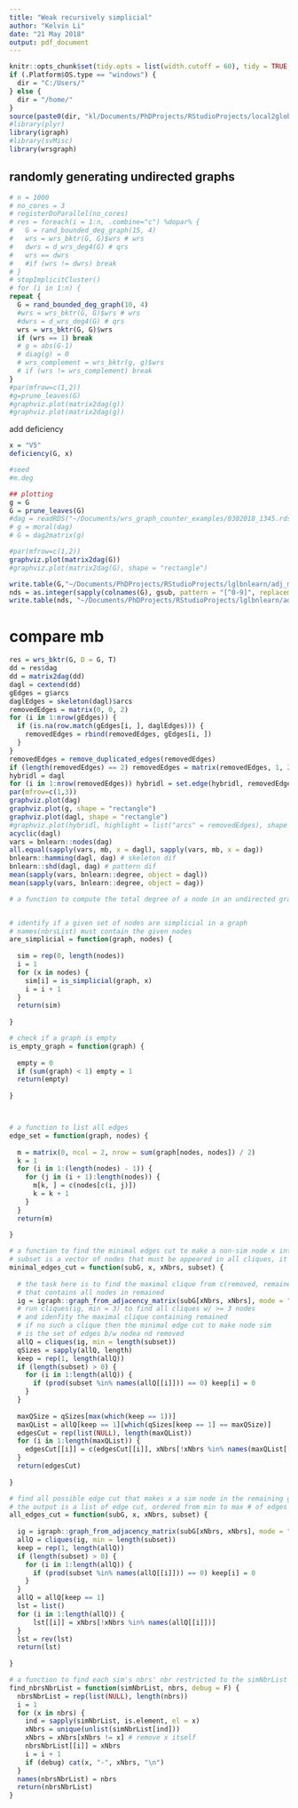 ```yaml
---
title: "Weak recursively simplicial"
author: "Kelvin Li"
date: "21 May 2018"
output: pdf_document
---
```


```r
knitr::opts_chunk$set(tidy.opts = list(width.cutoff = 60), tidy = TRUE, echo = F, eval = T)
if (.Platform$OS.type == "windows") {
  dir = "C:/Users/"
} else {
  dir = "/home/"
}
source(paste0(dir, "kl/Documents/PhDProjects/RStudioProjects/local2global/scripts/load_libraries.R"))
#library(plyr)
library(igraph)
#library(svMisc)
library(wrsgraph)
```

## randomly generating undirected graphs
```r
# n = 1000
# no_cores = 3
# registerDoParallel(no_cores)
# res = foreach(i = 1:n, .combine="c") %dopar% {
#   G = rand_bounded_deg_graph(15, 4)
#   wrs = wrs_bktr(G, G)$wrs # wrs
#   dwrs = d_wrs_deg4(G) # qrs
#   wrs == dwrs
#   #if (wrs != dwrs) break
# }
# stopImplicitCluster()
# for (i in 1:n) {
repeat {  
  G = rand_bounded_deg_graph(10, 4)
  #wrs = wrs_bktr(G, G)$wrs # wrs
  #dwrs = d_wrs_deg4(G) # qrs
  wrs = wrs_bktr(G, G)$wrs
  if (wrs == 1) break
  # g = abs(G-1)
  # diag(g) = 0
  # wrs_complement = wrs_bktr(g, g)$wrs
  # if (wrs != wrs_complement) break
}
#par(mfrow=c(1,2))
#g=prune_leaves(G)
#graphviz.plot(matrix2dag(g))
#graphviz.plot(matrix2dag(g))

```

add deficiency
```r
x = "V5"
deficiency(G, x)

```



```r
#seed
#m.deg

## plotting
g = G
G = prune_leaves(G)
#dag = readRDS("~/Documents/wrs_graph_counter_examples/0302018_1345.rds")
# g = moral(dag)
# G = dag2matrix(g)

#par(mfrow=c(1,2))
graphviz.plot(matrix2dag(G))
#graphviz.plot(matrix2dag(G), shape = "rectangle")

write.table(G,"~/Documents/PhDProjects/RStudioProjects/lglbnlearn/adj_mtx.csv", row.names = F, col.names = F)
nds = as.integer(sapply(colnames(G), gsub, pattern = "[^0-9]", replacement = ""))
write.table(nds, "~/Documents/PhDProjects/RStudioProjects/lglbnlearn/adj_mtx_nodes.csv", row.names = F, col.names = F)
```


# compare mb
```r
res = wrs_bktr(G, D = G, T)
dd = res$dag
dd = matrix2dag(dd)
dagl = cextend(dd)
gEdges = g$arcs
daglEdges = skeleton(dagl)$arcs
removedEdges = matrix(0, 0, 2)
for (i in 1:nrow(gEdges)) {
  if (is.na(row.match(gEdges[i, ], daglEdges))) {
    removedEdges = rbind(removedEdges, gEdges[i, ])
  }
}
removedEdges = remove_duplicated_edges(removedEdges)
if (length(removedEdges) == 2) removedEdges = matrix(removedEdges, 1, 2)
hybridl = dagl
for (i in 1:nrow(removedEdges)) hybridl = set.edge(hybridl, removedEdges[i, 1], removedEdges[i, 2])
par(mfrow=c(1,3))
graphviz.plot(dag)
graphviz.plot(g, shape = "rectangle")
graphviz.plot(dagl, shape = "rectangle")
#graphviz.plot(hybridl, highlight = list("arcs" = removedEdges), shape = "rectangle")
acyclic(dagl)
vars = bnlearn::nodes(dag)
all.equal(sapply(vars, mb, x = dagl), sapply(vars, mb, x = dag))
bnlearn::hamming(dagl, dag) # skeleton dif
bnlearn::shd(dagl, dag) # pattern dif
mean(sapply(vars, bnlearn::degree, object = dagl))
mean(sapply(vars, bnlearn::degree, object = dag))
```


```r
# a function to compute the total degree of a node in an undirected graph


# identify if a given set of nodes are simplicial in a graph
# names(nbrsList) must contain the given nodes
are_simplicial = function(graph, nodes) {
  
  sim = rep(0, length(nodes))
  i = 1
  for (x in nodes) {
    sim[i] = is_simplicial(graph, x)
    i = i + 1
  }
  return(sim)
  
}

# check if a graph is empty
is_empty_graph = function(graph) {
  
  empty = 0
  if (sum(graph) < 1) empty = 1
  return(empty)
  
}



# a function to list all edges
edge_set = function(graph, nodes) {
  
  m = matrix(0, ncol = 2, nrow = sum(graph[nodes, nodes]) / 2)
  k = 1
  for (i in 1:(length(nodes) - 1)) {
    for (j in (i + 1):length(nodes)) {
      m[k, ] = c(nodes[c(i, j)])
      k = k + 1
    }
  }
  return(m)
  
}

# a function to find the minimal edges cut to make a non-sim node x into a sim node in subG
# subset is a vector of nodes that must be appeared in all cliques, it could be empty
minimal_edges_cut = function(subG, x, xNbrs, subset) {
  
  # the task here is to find the maximal clique from c(removed, remained) 
  # that contains all nodes in remained
  ig = igraph::graph_from_adjacency_matrix(subG[xNbrs, xNbrs], mode = "undirected")
  # run cliques(ig, min = 3) to find all cliques w/ >= 3 nodes 
  # and idenfity the maximal clique containing remained 
  # if no such a clique then the minimal edge cut to make node sim 
  # is the set of edges b/w nodea nd removed 
  allQ = cliques(ig, min = length(subset))
  qSizes = sapply(allQ, length)
  keep = rep(1, length(allQ))
  if (length(subset) > 0) {
    for (i in 1:length(allQ)) {
      if (prod(subset %in% names(allQ[[i]])) == 0) keep[i] = 0
    }
  }
  
  maxQSize = qSizes[max(which(keep == 1))]
  maxQList = allQ[keep == 1][which(qSizes[keep == 1] == maxQSize)]
  edgesCut = rep(list(NULL), length(maxQList))
  for (i in 1:length(maxQList)) {
    edgesCut[[i]] = c(edgesCut[[i]], xNbrs[!xNbrs %in% names(maxQList[[i]])])
  }
  return(edgesCut)
  
}

# find all possible edge cut that makes x a sim node in the remaining graph
# the output is a list of edge cut, ordered from min to max # of edges
all_edges_cut = function(subG, x, xNbrs, subset) {
  
  ig = igraph::graph_from_adjacency_matrix(subG[xNbrs, xNbrs], mode = "undirected")
  allQ = cliques(ig, min = length(subset))
  keep = rep(1, length(allQ))
  if (length(subset) > 0) {
    for (i in 1:length(allQ)) {
      if (prod(subset %in% names(allQ[[i]])) == 0) keep[i] = 0
    }
  }
  allQ = allQ[keep == 1]
  lst = list()
  for (i in 1:length(allQ)) {
      lst[[i]] = xNbrs[!xNbrs %in% names(allQ[[i]])]
  }
  lst = rev(lst)
  return(lst)
  
}

# a function to find each sim's nbrs' nbr restricted to the simNbrList
find_nbrsNbrList = function(simNbrList, nbrs, debug = F) {
  nbrsNbrList = rep(list(NULL), length(nbrs))
  i = 1
  for (x in nbrs) {
    ind = sapply(simNbrList, is.element, el = x)
    xNbrs = unique(unlist(simNbrList[ind]))
    xNbrs = xNbrs[xNbrs != x] # remove x itself
    nbrsNbrList[[i]] = xNbrs
    i = i + 1
    if (debug) cat(x, "-", xNbrs, "\n")
  }
  names(nbrsNbrList) = nbrs
  return(nbrsNbrList)
}
```









